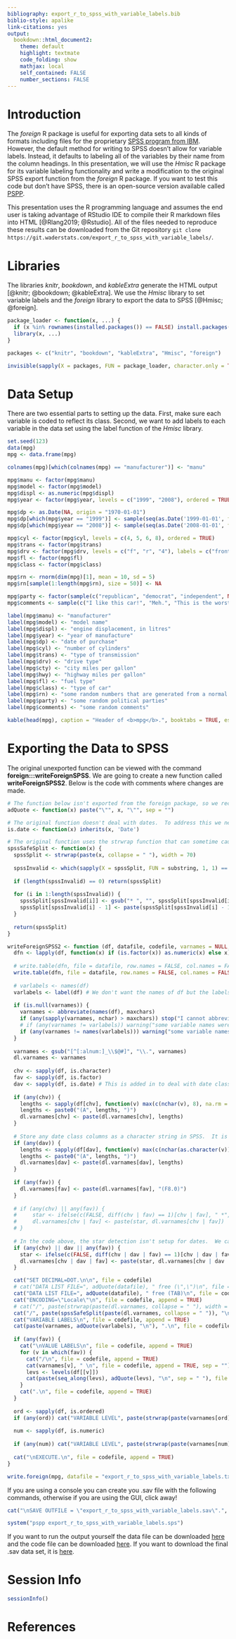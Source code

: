 ```yaml
---
bibliography: export_r_to_spss_with_variable_labels.bib
biblio-style: apalike
link-citations: yes
output:  
  bookdown::html_document2:
    theme: default
    highlight: textmate
    code_folding: show
    mathjax: local
    self_contained: FALSE
    number_sections: FALSE
---
```


# Introduction

The <i>foreign</i> R package is useful for exporting data sets to all kinds of formats including files for the proprietary <a href = "https://www.ibm.com/analytics/spss-statistics-software" target="_blank">SPSS program from IBM</a>.  However, the default method for writing to SPSS doesn't allow for variable labels.  Instead, it defaults to labeling all of the variables by their name from the column headings.  In this presentation, we will use the <i>Hmisc</i> R package for its variable labeling functionality and write a modification to the original SPSS export function from the <i>foreign</i> R package.  If you want to test this code but don't have SPSS, there is an open-source version available called <a href = "https://www.gnu.org/software/pspp/" target="_blank">PSPP</a>.

This presentation uses the R programming language and assumes the end user is taking advantage of RStudio IDE to compile their R markdown files into HTML [@Rlang2019; @Rstudio].  All of the files needed to reproduce these results can be downloaded from the Git repository <code>git clone <span>https</span>://git.waderstats.com/export_r_to_spss_with_variable_labels/</code>.

# Libraries

The libraries <i>knitr</i>, <i>bookdown</i>, and <i>kableExtra</i> generate the HTML output [@knitr; @bookdown; @kableExtra].  We use the <i>Hmisc</i> library to set variable labels and the <i>foreign</i> library to export the data to SPSS [@Hmisc; @foreign].

```r
package_loader <- function(x, ...) {
  if (x %in% rownames(installed.packages()) == FALSE) install.packages(x)
  library(x, ...)
}

packages <- c("knitr", "bookdown", "kableExtra", "Hmisc", "foreign")

invisible(sapply(X = packages, FUN = package_loader, character.only = TRUE))
```

# Data Setup

There are two essential parts to setting up the data.  First, make sure each variable is coded to reflect its class.  Second, we want to add labels to each variable in the data set using the label function of the <i>Hmisc</i> library.

```r
set.seed(123)
data(mpg)
mpg <- data.frame(mpg)

colnames(mpg)[which(colnames(mpg) == "manufacturer")] <- "manu"

mpg$manu <- factor(mpg$manu)
mpg$model <- factor(mpg$model)
mpg$displ <- as.numeric(mpg$displ)
mpg$year <- factor(mpg$year, levels = c("1999", "2008"), ordered = TRUE)

mpg$dp <- as.Date(NA, origin = "1970-01-01")
mpg$dp[which(mpg$year == "1999")] <- sample(seq(as.Date('1999-01-01', format = "%Y-%m-%d", origin = "1970-01-01"), as.Date('1999-12-25', format = "%Y-%m-%d", origin = "1970-01-01"), by="day"), dim(mpg)[1]/2)
mpg$dp[which(mpg$year == "2008")] <- sample(seq(as.Date('2008-01-01', format = "%Y-%m-%d", origin = "1970-01-01"), as.Date('2008-12-25', format = "%Y-%m-%d", origin = "1970-01-01"), by="day"), dim(mpg)[1]/2)

mpg$cyl <- factor(mpg$cyl, levels = c(4, 5, 6, 8), ordered = TRUE)
mpg$trans <- factor(mpg$trans)
mpg$drv <- factor(mpg$drv, levels = c("f", "r", "4"), labels = c("front-wheel drive", "rear wheel drive", "4wd"))
mpg$fl <- factor(mpg$fl)
mpg$class <- factor(mpg$class)

mpg$rn <- rnorm(dim(mpg)[1], mean = 10, sd = 5)
mpg$rn[sample(1:length(mpg$rn), size = 50)] <- NA

mpg$party <- factor(sample(c("republican", "democrat", "independent", NA), dim(mpg)[1], replace = TRUE), levels = c("republican", "democrat", "independent"))
mpg$comments <- sample(c("I like this car!", "Meh.", "This is the worst car ever!", "Does it come in green?", "want cheese flavoured cars.", "Does it also fly?", "Blah, Blah, Blah, Blah, Blah, Blah, Blah, Blah", NA), dim(mpg)[1], replace = TRUE)

label(mpg$manu) <- "manufacturer"
label(mpg$model) <- "model name"
label(mpg$displ) <- "engine displacement, in litres"
label(mpg$year) <- "year of manufacture"
label(mpg$dp) <- "date of purchase"
label(mpg$cyl) <- "number of cylinders"
label(mpg$trans) <- "type of transmission"
label(mpg$drv) <- "drive type"
label(mpg$cty) <- "city miles per gallon"
label(mpg$hwy) <- "highway miles per gallon"
label(mpg$fl) <- "fuel type"
label(mpg$class) <- "type of car"
label(mpg$rn) <- "some random numbers that are generated from a normal distrubtion with mean = 10 and sd = 5"
label(mpg$party) <- "some random political parties"
label(mpg$comments) <- "some random comments"

kable(head(mpg), caption = "Header of <b>mpg</b>.", booktabs = TRUE, escape = FALSE) %>% kable_styling(bootstrap_options = c("striped", "hover", "condensed", "responsive"))
```

# Exporting the Data to SPSS

The original unexported function can be viewed with the command <b>foreign:::writeForeignSPSS</b>.  We are going to create a new function called <b>writeForeignSPSS2</b>.  Below is the code with comments where changes are made.

```r
# The function below isn't exported from the foreign package, so we recreate it here.  Another option is the use the ::: operator but the documention for R discourages this use case.  We will take their word for it :).
adQuote <- function(x) paste("\"", x, "\"", sep = "")

# The original function doesn't deal with dates.  To address this we need to check if the variable is of class date to later store is a character string.
is.date <- function(x) inherits(x, 'Date')

# The original function uses the strwrap function that can sometime cause a split string to begin with a '*'.  This function prevents this problem.
spssSafeSplit <- function(x) {
  spssSplit <- strwrap(paste(x, collapse = " "), width = 70)
  
  spssInvalid <- which(sapply(X = spssSplit, FUN = substring, 1, 1) == "*")
  
  if (length(spssInvalid) == 0) return(spssSplit)
  
  for (i in 1:length(spssInvalid)) {
    spssSplit[spssInvalid[i]] <- gsub("* ", "", spssSplit[spssInvalid[i]], fixed = TRUE)
    spssSplit[spssInvalid[i] - 1] <- paste(spssSplit[spssInvalid[i] - 1], "*")
  }
  
  return(spssSplit)
}

writeForeignSPSS2 <- function (df, datafile, codefile, varnames = NULL, maxchars = 32L) {
  dfn <- lapply(df, function(x) if (is.factor(x)) as.numeric(x) else x)
  
  # write.table(dfn, file = datafile, row.names = FALSE, col.names = FALSE, sep = ",", quote = FALSE, na = "", eol = ",\n")
  write.table(dfn, file = datafile, row.names = FALSE, col.names = FALSE, sep = "\t", quote = FALSE, na = ".", eol = "\n") # The original code creates a comma-delimited file.  In many data sets, there are comment columns that include commas which creates unexpected results.  To avoid that I change it over to create tab-delimited data.
  
  # varlabels <- names(df)
  varlabels <- label(df) # We don't want the names of df but the labels.
  
  if (is.null(varnames)) {
    varnames <- abbreviate(names(df), maxchars)
    if (any(sapply(varnames, nchar) > maxchars)) stop("I cannot abbreviate the variable names to 'maxchars' or fewer chars")
    # if (any(varnames != varlabels)) warning("some variable names were abbreviated")
    if (any(varnames != names(varlabels))) warning("some variable names were abbreviated") # The original code has an error check for the max length of variable names.  We can still have the error check, but we need to use the names of varlables instead.  
  }
  
  varnames <- gsub("[^[:alnum:]_\\$@#]", "\\.", varnames)
  dl.varnames <- varnames
  
  chv <- sapply(df, is.character)
  fav <- sapply(df, is.factor)
  dav <- sapply(df, is.date) # This is added in to deal with date class columns.
  
  if (any(chv)) {
    lengths <- sapply(df[chv], function(v) max(c(nchar(v), 8), na.rm = TRUE))
    lengths <- paste0("(A", lengths, ")")
    dl.varnames[chv] <- paste(dl.varnames[chv], lengths)
  }
  
  # Store any date class columns as a character string in SPSS.  It is the same as above, but coerces the date to a character vector.
  if (any(dav)) {
    lengths <- sapply(df[dav], function(v) max(c(nchar(as.character(v)), 8), na.rm = TRUE))
    lengths <- paste0("(A", lengths, ")")
    dl.varnames[dav] <- paste(dl.varnames[dav], lengths)
  }
  
  if (any(fav)) {
    dl.varnames[fav] <- paste(dl.varnames[fav], "(F8.0)")
  }
  
  # if (any(chv) || any(fav)) {
  #     star <- ifelse(c(FALSE, diff(chv | fav) == 1)[chv | fav], " *", " ")
  #     dl.varnames[chv | fav] <- paste(star, dl.varnames[chv | fav])
  # }
  
  # In the code above, the star detection isn't setup for dates.  We can add this simple enough, as shown below.
  if (any(chv) || dav || any(fav)) {
    star <- ifelse(c(FALSE, diff(chv | dav | fav) == 1)[chv | dav | fav], " *", " ")
    dl.varnames[chv | dav | fav] <- paste(star, dl.varnames[chv | dav | fav])
  }

  cat("SET DECIMAL=DOT.\n\n", file = codefile)
  # cat("DATA LIST FILE=", adQuote(datafile), " free (\",\")\n", file = codefile, append = TRUE)
  cat("DATA LIST FILE=", adQuote(datafile), " free (TAB)\n", file = codefile, append = TRUE) # Since we changed to a tab-delmited file, we also need to change the import format to TAB.
  cat("ENCODING=\"Locale\"\n", file = codefile, append = TRUE)
  # cat("/", paste(strwrap(paste(dl.varnames, collapse = " "), width = 70), "\n"), " .\n\n", file = codefile, append = TRUE)
  cat("/", paste(spssSafeSplit(paste(dl.varnames, collapse = " ")), "\n"), " .\n\n", file = codefile, append = TRUE) # The original code forces a string wrap.  If a new line ends up begining with a '*" weird things happen so we use the spssSafeSplit function to prevent this.
  cat("VARIABLE LABELS\n", file = codefile, append = TRUE)
  cat(paste(varnames, adQuote(varlabels), "\n"), ".\n", file = codefile, append = TRUE)
  
  if (any(fav)) {
    cat("\nVALUE LABELS\n", file = codefile, append = TRUE)
    for (v in which(fav)) {
      cat("/\n", file = codefile, append = TRUE)
      cat(varnames[v], " \n", file = codefile, append = TRUE, sep = "")
      levs <- levels(df[[v]])
      cat(paste(seq_along(levs), adQuote(levs), "\n", sep = " "), file = codefile, append = TRUE)
    }
    cat(".\n", file = codefile, append = TRUE)
  }
  
  ord <- sapply(df, is.ordered)
  if (any(ord)) cat("VARIABLE LEVEL", paste(strwrap(paste(varnames[ord], collapse = ", "), width = 70), "\n"), "(ordinal).\n", file = codefile, append = TRUE)
  
  num <- sapply(df, is.numeric)
  
  if (any(num)) cat("VARIABLE LEVEL", paste(strwrap(paste(varnames[num], collapse = ", "), width = 70), "\n"), "(scale).\n", file = codefile, append = TRUE)
  
  cat("\nEXECUTE.\n", file = codefile, append = TRUE)
}

write.foreign(mpg, datafile = "export_r_to_spss_with_variable_labels.txt", codefile = "export_r_to_spss_with_variable_labels.sps", package = "SPSS2", maxchars = 64L)
```

If you are using a console you can create you .sav file with the following commands, otherwise if you are using the GUI, click away!

```r
cat("\nSAVE OUTFILE = \"export_r_to_spss_with_variable_labels.sav\".", file = "export_r_to_spss_with_variable_labels.sps", append = TRUE)

system("pspp export_r_to_spss_with_variable_labels.sps")
```

If you want to run the output yourself the data file can be downloaded <a href="https://waderstats.com/rstudio-files/export_r_to_spss_with_variable_labels/export_r_to_spss_with_variable_labels.txt" target="_blank">here</a> and the code file can be downloaded <a href="https://waderstats.com/rstudio-files/export_r_to_spss_with_variable_labels/export_r_to_spss_with_variable_labels.sps" target="_blank">here</a>.  If you want to download the final .sav data set, it is <a href="https://waderstats.com/rstudio-files/export_r_to_spss_with_variable_labels/export_r_to_spss_with_variable_labels.sav" target="_blank">here</a>.

# Session Info

```r
sessionInfo()
```

# References

<!-- This is needed to resize iframe content. Please ignore if duplicationg this R markdown file --> 
<script type="text/javascript" src="https://www.waderstats.com/wp-includes/js/iframe-resizer/js/iframeResizer.contentWindow.min.js" defer></script>